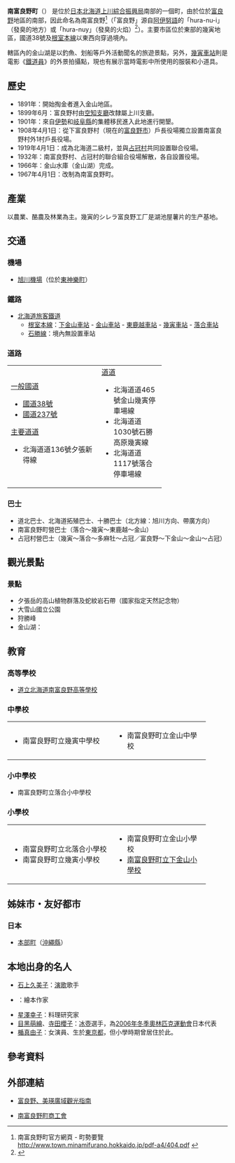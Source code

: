 {{日本町村
| 自治體名=南富良野
| 町村=町
| 圖像=[[File:Kanayama_Dam_2015.jpg|240px]]
| 圖像說明=[[金山大壩|金山大壩]]
| 町村章=[[File:Symbol_of_Minamifurano,_Hokkaido.svg|100px]]
| 日文原名=南富良野町
| 平假名=みなみふらのちょう
| 羅馬字拼音=Minamifurano-chō
| 都道府縣=北海道
| 支廳=上川綜合振興局
| 郡=空知郡
| 編號=01462-1
| 面積=665.54
| 邊界未定=
| 人口=2,365
| 統計時間=2021年8月31日
| 自治體=[[富良野市|富良野市]]、[[上富良野町|上富良野町]]、[[占冠村|占冠村]]、[[夕張市|夕張市]]、[[蘆別市|蘆別市]]、[[新得町|新得町]]、[[清水町_(北海道)|清水町]]、[[日高町_(北海道)|日高町]]
| 樹=[[胡桃|胡桃]]
| 花=[[嬰粟花|嬰粟花]]
| 鳥=
| 其他象徵物=
| 其他象徵=
| 首長=
| 卸任日期=
| 議員數=9
| 郵遞區號=079-2402
| 所在地=空知郡南富良野町字幾寅867番地
| 電話號碼=167-52-2112
| 外部連結={{url|https://www.town.minamifurano.hokkaido.jp/}}
| 經度=
| 緯度=
| 地圖=[[File:Minamifurano_in_Kamikawa_Subprefecture.gif|200px]]
| 註記=人口：[http://www.pref.hokkaido.lg.jp/sk/tuk/900brr/index.htm 北海道官方網頁]
}}
'''南富良野町'''（{{jpn|j=南富良野町|hg=みなみふらのちょう|rm=Minamifurano chō|f=y}}） 是位於[[日本|日本]][[北海道|北海道]][[上川綜合振興局|上川綜合振興局]]南部的一個町，由於位於[[富良野|富良野]]地區的南部，因此命名為南富良野<ref>南富良野町官方網頁 - 町勢要覽 [http://www.town.minamifurano.hokkaido.jp/pdf-a4/404.pdf http://www.town.minamifurano.hokkaido.jp/pdf-a4/404.pdf] {{Wayback|url=http://www.town.minamifurano.hokkaido.jp/pdf-a4/404.pdf |date=20070929065732 }}</ref>（「富良野」源自[[阿伊努語|阿伊努語]]的「hura-nu-i」（發臭的地方）或「hura-nuy」（發臭的火焰）<ref>{{Cite web|url=http://www.pref.hokkaido.lg.jp/ks/ass/grp/111120P.pdf|title=アイヌ語地名リスト|accessdate=2017-08-17|author=北海道庁|date=|publisher=北海道庁|archive-date=2020-07-19|archive-url=https://web.archive.org/web/20200719212836/http://www.pref.hokkaido.lg.jp/ks/ass/grp/111120P.pdf|dead-url=no}}</ref>）。主要市區位於東部的幾寅地區，國道38號及[[根室本線|根室本線]]以東西向穿過境內。

轄區內的金山湖是以釣魚、划船等戶外活動聞名的旅遊景點，另外，[[幾寅車站|幾寅車站]]則是電影《[[鐵道員|鐵道員]]》的外景拍攝點，現也有展示當時電影中所使用的服裝和小道具。

==歷史==
*1891年：開始掏金者進入金山地區。
*1899年6月：富良野村由[[空知支廳|空知支廳]]改隸屬上川支廳。
*1901年：來自[[伊勢國|伊勢]]和[[岐阜縣|岐阜縣]]的集體移民進入此地進行開墾。
*1908年4月1日：從下富良野村（現在的[[富良野市|富良野市]]）戶長役場獨立設置南富良野村外1村戶長役場。
*1919年4月1日：成為北海道二級村，並與[[占冠村|占冠村]]共同設置聯合役場。
*1932年：南富良野村、占冠村的聯合組合役場解散，各自設置役場。
*1966年：金山水庫（金山湖）完成。
*1967年4月1日：改制為南富良野町。

==產業==
以農業、酪農及林業為主。幾寅的シレラ富良野工厂是湖池屋薯片的生产基地。

==交通==
===機場===
*[[旭川機場|旭川機場]]（位於[[東神樂町|東神樂町]]）

===鐵路===
*[[北海道旅客鐵道|北海道旅客鐵道]]
**[[根室本線|根室本線]]：[[下金山車站|下金山車站]] - [[金山車站|金山車站]] - [[東鹿越車站|東鹿越車站]] - [[幾寅車站|幾寅車站]] - [[落合站_(北海道)|落合車站]]
**[[石勝線|石勝線]]：境內無設置車站

===道路===

{| width="70%"
|-----
| valign="top" width="50%" |
;[[一般國道|一般國道]]
*[[國道38號|國道38號]]
*[[國道237號|國道237號]]
;[[主要地方道|主要道道]]
*北海道道136號夕張新得線
| valign="top" |
;[[都道府縣道|道道]]
*北海道道465號金山幾寅停車場線
*北海道道1030號石勝高原幾寅線
*北海道道1117號落合停車場線
|}

===巴士===
*道北巴士、北海道拓殖巴士、十勝巴士（北方線：旭川方向、帶廣方向）
*南富良野町營巴士（落合～幾寅～東鹿越～金山）
*占冠村營巴士（幾寅～落合～多麻牡～占冠／富良野～下金山～金山～占冠）

==觀光景點==
===景點===
*夕張岳的高山植物群落及蛇紋岩石帶（國家指定天然記念物）
*大雪山國立公園
*狩勝峰
*金山湖：

==教育==
===高等學校===
*[http://www.furano.ne.jp/minamihs/ 道立北海道南富良野高等學校] {{Wayback|url=http://www.furano.ne.jp/minamihs/ |date=20210414041317 }}

===中學校===

{| width="90%"
|-----
| valign="top" width="50%" |
*南富良野町立幾寅中學校
| valign="top" |
*南富良野町立金山中學校
|}

===小中學校===
*南富良野町立落合小中學校

===小學校===

{| width="90%"
|-----
| valign="top" width="50%" |
*南富良野町立北落合小學校
*南富良野町立幾寅小學校
| valign="top" |
*南富良野町立金山小學校
*[http://www.furano.ne.jp/school/shimokana-jh/ 南富良野町立下金山小學校] {{Wayback|url=http://www.furano.ne.jp/school/shimokana-jh/ |date=20210307091752 }}
|}

==姊妹市・友好都市==
===日本===
*[[本部町|本部町]]（[[沖繩縣|沖繩縣]]）

==本地出身的名人==
*[[石上久美子|石上久美子]]：[[演歌|演歌]]歌手
*{{lang|ja|かさいまり}}：繪本作家
*[[星澤幸子|星澤幸子]]：料理研究家
*[[目黑萌繪|目黑萌繪]]、[[寺田櫻子|寺田櫻子]]：[[冰壺|冰壺]]選手，為[[2006年冬季奧林匹克運動會|2006年冬季奧林匹克運動會]]日本代表
*[[楯真由子|楯真由子]]：女演員、生於[[東京都|東京都]]，但小學時期曾居住於此。

== 參考資料 ==
{{reflist}}

==外部連結==
{{commonscat|Minamifurano, Hokkaido}}
*{{Zh icon}}[http://www.furano.ne.jp/hanabito-tw/ 富良野、美瑛廣域觀光指南] {{Wayback|url=http://www.furano.ne.jp/hanabito-tw/ |date=20150715142047 }}
*{{Ja icon}}[http://www.minami-furano.jp/ 南富良野町商工會] {{Wayback|url=http://www.minami-furano.jp/ |date=20201202022302 }}

{{上川支廳}}
{{Authority control}}